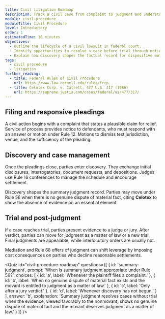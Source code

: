 ```yaml
---
title: Civil Litigation Roadmap
description: Track a civil case from complaint to judgment and understand the key procedural tools at each stage.
module: civil-procedure
moduleTitle: Civil Procedure
level: Introductory
order: 1
estimatedTime: 18 minutes
objectives:
  - Outline the lifecycle of a civil lawsuit in federal court.
  - Identify opportunities to resolve a case before trial through motions and settlement.
  - Explain how discovery shapes the factual record for dispositive motions and trial.
tags:
  - civil procedure
  - litigation
further_reading:
  - title: Federal Rules of Civil Procedure
    url: https://www.law.cornell.edu/rules/frcp
  - title: Celotex Corp. v. Catrett, 477 U.S. 317 (1986)
    url: https://supreme.justia.com/cases/federal/us/477/317/
---
```

## Filing and responsive pleadings

A civil action begins with a complaint that states a plausible claim for relief. Service of process provides notice to defendants, who must respond with an answer or motion under Rule 12. Motions to dismiss test jurisdiction, venue, and the sufficiency of the pleading.

## Discovery and case management

Once the pleadings close, parties enter discovery. They exchange initial disclosures, interrogatories, document requests, and depositions. Judges use Rule 16 conferences to manage the schedule and encourage settlement.

Discovery shapes the summary judgment record. Parties may move under Rule 56 when there is no genuine dispute of material fact, citing **Celotex** to show the absence of evidence on an essential element.

## Trial and post-judgment

If a case reaches trial, parties present evidence to a judge or jury. After verdict, parties can move for judgment as a matter of law or a new trial. Final judgments are appealable, while interlocutory orders are usually not.

<Callout kind="info" title="Settlement pressure points">
  Mediation and Rule 68 offers of judgment can shift leverage by imposing cost consequences on parties who decline reasonable settlements.
</Callout>

<Quiz
  id="civil-procedure-roadmap"
  questions={[
    {
      id: 'summary-judgment',
      prompt: 'When is summary judgment appropriate under Rule 56?',
      choices: [
        { id: 'a', label: 'Whenever the plaintiff files a complaint.' },
        { id: 'b', label: 'When no genuine dispute of material fact exists and the movant is entitled to judgment as a matter of law.' },
        { id: 'c', label: 'Only after a jury verdict.' },
        { id: 'd', label: 'Whenever discovery has not begun.' }
      ],
      answer: 'b',
      explanation:
        'Summary judgment resolves cases without trial when the evidence, viewed favorably to the nonmovant, shows no genuine dispute of material fact and the movant deserves judgment as a matter of law.'
    }
  ]}
/>

